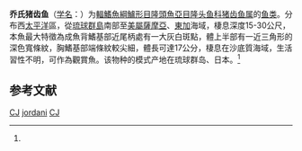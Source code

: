 {{noteTA
|G1=Toponym
}}
{{Speciesbox
| name = 乔氏猪齿鱼
| status = LC
| status_system = IUCN3.1
| image = 
| genus = Choerodon
| species = jordani
| authority = (Snyder, 1908)<ref name='id7703'>{{cite web| url =http://www.bioinfo.cn/db05/BjdwSpecies.php?action=view&id=7703| title =乔氏猪齿鱼| work =《中国动物物种编目数据库》| publisher =中国科学院微生物研究所| author =中国科学院动物研究所| accessdate =2009-04-16| deadurl =yes| archiveurl =https://web.archive.org/web/20160305030535/http://www.bioinfo.cn/db05/BjdwSpecies.php?action=view&id=7703| archivedate =2016-03-05}}</ref>
| synonyms = *''Choerops jordani ,Snyder, 1908''
}}

'''乔氏猪齿鱼'''（[[学名|学名]]：{{lang|la|''Choerodon jordani''}}）为[[輻鰭魚綱|輻鰭魚綱]][[鱸形目|鱸形目]][[隆頭魚亞目|隆頭魚亞目]][[隆头鱼科|隆头鱼科]][[猪齿鱼属|猪齿鱼属]]的[[鱼类|鱼类]]。分布西[[太平洋|太平洋]]區，從[[琉球群島|琉球群島]]南部至[[美屬薩摩亞|美屬薩摩亞]]、[[東加|東加]]海域，棲息深度15-30公尺，本魚最大特徵為成魚背鰭基部近尾柄處有一大灰白斑點，體上半部有一近三角形的深色寬條紋，胸鰭基部端條紋較尖細，體長可達17公分，棲息在沙底質海域，生活習性不明，可作為觀賞魚。该物种的模式产地在琉球群岛、日本。<ref name='id7703'/>

== 参考文献 ==
{{reflist}}

{{Wikispecies|Choerodon jordani}}
{{Taxonbar|from=Q1042560}}

[[Category:IUCN红色名录无危物种|CJ]]
[[Category:猪齿鱼属|jordani]]
[[Category:觀賞魚|CJ]]


{{Perciformes-stub}}